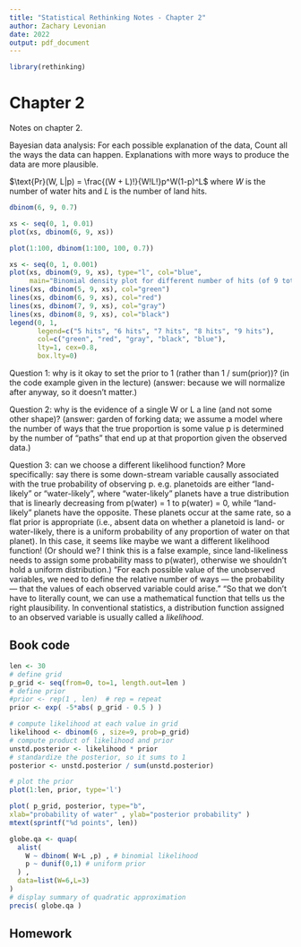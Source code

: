 ```yaml
---
title: "Statistical Rethinking Notes - Chapter 2"
author: Zachary Levonian
date: 2022
output: pdf_document
---
```


```r
library(rethinking)
```


# Chapter 2

Notes on chapter 2.

Bayesian data analysis:
For each possible explanation of the data,
Count all the ways the data can happen.
Explanations with more ways to produce the data are more plausible.

$\text{Pr}(W, L|p) = \frac{(W + L)!}{W!L!}p^W(1-p)^L$ where $W$ is the number of water hits and $L$ is the number of land hits.

```r
dbinom(6, 9, 0.7)
```

```r
xs <- seq(0, 1, 0.01)
plot(xs, dbinom(6, 9, xs))
```

```r
plot(1:100, dbinom(1:100, 100, 0.7))
```

```r
xs <- seq(0, 1, 0.001)
plot(xs, dbinom(9, 9, xs), type="l", col="blue", 
     main="Binomial density plot for different number of hits (of 9 total)")
lines(xs, dbinom(5, 9, xs), col="green")
lines(xs, dbinom(6, 9, xs), col="red")
lines(xs, dbinom(7, 9, xs), col="gray")
lines(xs, dbinom(8, 9, xs), col="black")
legend(0, 1, 
       legend=c("5 hits", "6 hits", "7 hits", "8 hits", "9 hits"),
       col=c("green", "red", "gray", "black", "blue"), 
       lty=1, cex=0.8,
       box.lty=0)

```

Question 1: why is it okay to set the prior to 1 (rather than 1 / sum(prior))? (in the code example given in the lecture) (answer: because we will normalize after anyway, so it doesn't matter.)

Question 2: why is the evidence of a single W or L a line (and not some other shape)? (answer: garden of forking data; we assume a model where the number of ways that the true proportion is some value p is determined by the number of "paths" that end up at that proportion given the observed data.)

Question 3: can we choose a different likelihood function?
More specifically: say there is some down-stream variable causally associated with the true probability of observing p. e.g. planetoids are either "land-likely" or "water-likely", where "water-likely" planets have a true distribution that is linearly decreasing from p(water) = 1 to p(water) = 0, while "land-likely" planets have the opposite. These planets occur at the same rate, so a flat prior is appropriate (i.e., absent data on whether a planetoid is land- or water-likely, there is a uniform probability of any proportion of water on that planet).
In this case, it seems like maybe we want a different likelihood function!
(Or should we? I think this is a false example, since land-likeliness needs to assign some probability mass to p(water), otherwise we shouldn't hold a uniform distribution.)
"For each possible value of the unobserved variables, we need to define the relative number of ways — the probability — that the values of each observed variable could arise."
"So that we don’t have to literally count, we can use a mathematical function that tells us the right plausibility. In conventional statistics, a distribution function assigned to an observed variable is usually called a _likelihood_.

## Book code

```r
len <- 30
# define grid
p_grid <- seq(from=0, to=1, length.out=len )
# define prior
#prior <- rep(1 , len)  # rep = repeat
prior <- exp( -5*abs( p_grid - 0.5 ) )

# compute likelihood at each value in grid
likelihood <- dbinom(6 , size=9, prob=p_grid)
# compute product of likelihood and prior
unstd.posterior <- likelihood * prior
# standardize the posterior, so it sums to 1
posterior <- unstd.posterior / sum(unstd.posterior)

# plot the prior
plot(1:len, prior, type='l')
```

```r
plot( p_grid, posterior, type="b",
xlab="probability of water" , ylab="posterior probability" )
mtext(sprintf("%d points", len))
```

```r
globe.qa <- quap(
  alist(
    W ~ dbinom( W+L ,p) , # binomial likelihood
    p ~ dunif(0,1) # uniform prior
  ) ,
  data=list(W=6,L=3)
)
# display summary of quadratic approximation
precis( globe.qa )
```


## Homework

```r
```


